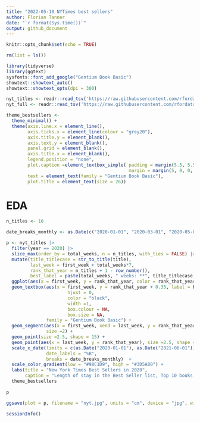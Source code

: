 ```yaml
---
title: "2022-05-10 NYTimes best sellers"
author: Florian Tanner
date: "`r format(Sys.time())`"
output: github_document
---
```


```r
knitr::opts_chunk$set(echo = TRUE)
```


```r
rm(list = ls())

library(tidyverse)
library(ggtext)
sysfonts::font_add_google("Gentium Book Basic")
showtext::showtext_auto()
showtext::showtext_opts(dpi = 300)
```

```r
nyt_titles <- readr::read_tsv('https://raw.githubusercontent.com/rfordatascience/tidytuesday/master/data/2022/2022-05-10/nyt_titles.tsv')
nyt_full <- readr::read_tsv('https://raw.githubusercontent.com/rfordatascience/tidytuesday/master/data/2022/2022-05-10/nyt_full.tsv')
```

```r
theme_bestsellers <-
  theme_minimal() +
  theme(axis.line.x = element_line(), 
        axis.ticks.x = element_line(colour = "grey20"),
        axis.title.y = element_blank(),
        axis.text.y = element_blank(),
        panel.grid = element_blank(),
        axis.title.x = element_blank(),
        legend.position = "none",
        plot.caption =element_textbox_simple( padding = margin(5.5, 5.5, 5.5, 5.5),
                                              margin = margin(5, 0, 0, 0)),
        text = element_text(family = "Gentium Book Basic"),
        plot.title = element_text(size = 26))
```


# EDA

```r
n_titles <- 10

date_breaks_monthly <- as.Date(c("2020-01-01", "2020-03-01", "2020-05-01", "2020-07-01", "2020-09-01", "2020-11-01", "2021-01-01"))

p <- nyt_titles |> 
  filter(year == 2020) |> 
  slice_max(order_by = total_weeks, n = n_titles, with_ties = FALSE) |> 
  mutate(title_titlecase = str_to_title(title),
         last_week = first_week + total_weeks*7,
         rank_that_year = n_titles + 1 - row_number(),
         best_label = paste(total_weeks, " weeks: **", title_titlecase, "** by ", author, sep = "")) |> 
  ggplot(aes(x = first_week, y = rank_that_year, color = rank_that_year)) +
  geom_textbox(aes(x = first_week, y = rank_that_year + 0.35, label = best_label), 
                       hjust = 0,
                       color = "black",
                       width =1, 
                       box.colour = NA,
                       box.size = NA,
               family = "Gentium Book Basic") +
  geom_segment(aes(x = first_week, xend = last_week, y = rank_that_year, yend = rank_that_year),
               size =2) +
  geom_point(size =2.5, shape = 15) +
  geom_point(aes(x = last_week, y = rank_that_year), size =2.5, shape = 15) +
  scale_x_date(limits = c(as.Date("2020-01-01"), as.Date("2021-06-01")),
               date_labels = "%B",
               breaks = date_breaks_monthly)  +
  scale_color_gradient(low = "#98C1D9", high = "#3D5A80") +
  labs(title = "New York Times Best Sellers in 2020", 
       caption = "Length of stay in the Best Seller list, Top 10 books are shown <br>**Data:** NYT via Post45 Data Collective | **Graphic:** @TannerFlorian") +
  theme_bestsellers
  
p
```
```r
ggsave(plot = p, filename = "nyt.jpg", units = "cm", device = "jpg", width = 12, height = 8, dpi = 300, scale = 1.45)
```


```r
sessionInfo()
```



















